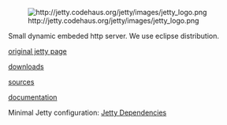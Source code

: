 [[File:http://jetty.codehaus.org/jetty/images/jetty_logo.png]]

Small dynamic embeded http server. We use eclipse distribution.  

[http://jetty.codehaus.org/jetty/ original jetty page]

[http://docs.codehaus.org/display/JETTY/Downloading+Jetty downloads]

[http://repo1.maven.org/maven2/org/eclipse/jetty/aggregate/jetty-all/ sources]

[http://wiki.eclipse.org/Jetty/ documentation]

Minimal Jetty configuration: [http://wiki.eclipse.org/Jetty/Reference/Dependencies Jetty Dependencies]